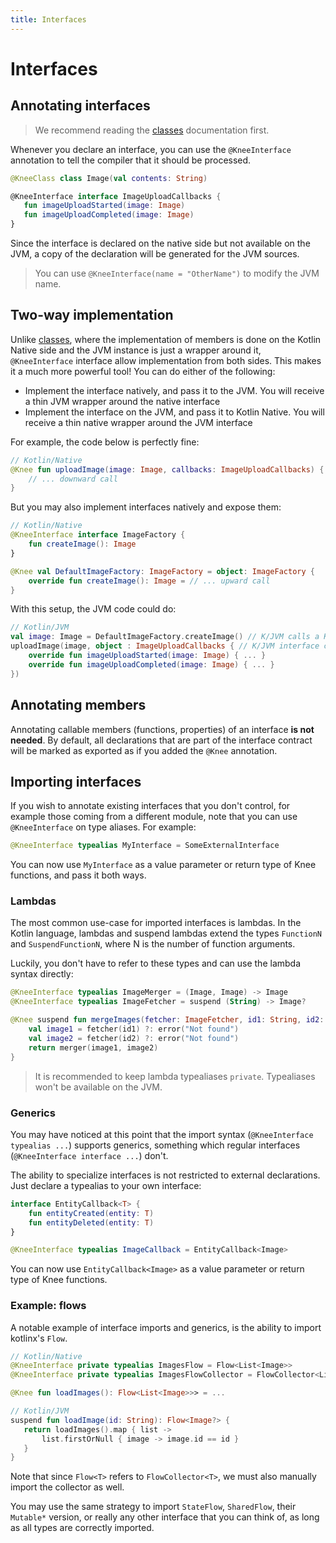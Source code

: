 ```yaml
---
title: Interfaces
---
```


# Interfaces

## Annotating interfaces

> We recommend reading the [classes](classes) documentation first.

Whenever you declare an interface, you can use the `@KneeInterface` annotation to tell the
compiler that it should be processed.

```kotlin
@KneeClass class Image(val contents: String)

@KneeInterface interface ImageUploadCallbacks {
   fun imageUploadStarted(image: Image)
   fun imageUploadCompleted(image: Image)
}
```

Since the interface is declared on the native side but not available on the JVM, a copy of the declaration
will be generated for the JVM sources.

> You can use `@KneeInterface(name = "OtherName")` to modify the JVM name.

## Two-way implementation

Unlike [classes](classes), where the implementation of members is done on the Kotlin Native side and the JVM instance
is just a wrapper around it, `@KneeInterface` interface allow implementation from both sides. This makes it a much more
powerful tool! You can do either of the following:

- Implement the interface natively, and pass it to the JVM. You will receive a thin JVM wrapper around the native interface
- Implement the interface on the JVM, and pass it to Kotlin Native. You will receive a thin native wrapper around the JVM interface

For example, the code below is perfectly fine:


```kotlin
// Kotlin/Native
@Knee fun uploadImage(image: Image, callbacks: ImageUploadCallbacks) {
    // ... downward call
}
```

But you may also implement interfaces natively and expose them:

```kotlin
// Kotlin/Native
@KneeInterface interface ImageFactory {
    fun createImage(): Image
}

@Knee val DefaultImageFactory: ImageFactory = object: ImageFactory {
    override fun createImage(): Image = // ... upward call
}
```

With this setup, the JVM code could do:

```kotlin
// Kotlin/JVM
val image: Image = DefaultImageFactory.createImage() // K/JVM calls a K/N interface
uploadImage(image, object : ImageUploadCallbacks { // K/JVM interface called by K/N
    override fun imageUploadStarted(image: Image) { ... }
    override fun imageUploadCompleted(image: Image) { ... }
})
```

## Annotating members

Annotating callable members (functions, properties) of an interface **is not needed**. By default, all declarations
that are part of the interface contract will be marked as exported as if you added the `@Knee` annotation.

## Importing interfaces

If you wish to annotate existing interfaces that you don't control, for example those coming from a different module,
note that you can use `@KneeInterface` on type aliases. For example:

```kotlin
@KneeInterface typealias MyInterface = SomeExternalInterface
```

You can now use `MyInterface` as a value parameter or return type of Knee functions, and pass it both ways.

### Lambdas

The most common use-case for imported interfaces is lambdas. In the Kotlin language, lambdas and suspend lambdas
extend the types `FunctionN` and `SuspendFunctionN`, where N is the number of function arguments.

Luckily, you don't have to refer to these types and can use the lambda syntax directly:

```kotlin
@KneeInterface typealias ImageMerger = (Image, Image) -> Image
@KneeInterface typealias ImageFetcher = suspend (String) -> Image?

@Knee suspend fun mergeImages(fetcher: ImageFetcher, id1: String, id2: String, merger: ImageMerger): Image {
    val image1 = fetcher(id1) ?: error("Not found")
    val image2 = fetcher(id2) ?: error("Not found")
    return merger(image1, image2)
}
```

> It is recommended to keep lambda typealiases `private`. Typealiases won't be available on the JVM.

### Generics

You may have noticed at this point that the import syntax (`@KneeInterface typealias ...`) supports generics,
something which regular interfaces (`@KneeInterface interface ...`) don't.

The ability to specialize interfaces is not restricted to external declarations. Just declare a typealias to your own interface:

```kotlin
interface EntityCallback<T> {
    fun entityCreated(entity: T)
    fun entityDeleted(entity: T)
}

@KneeInterface typealias ImageCallback = EntityCallback<Image>
```

You can now use `EntityCallback<Image>` as a value parameter or return type of Knee functions.

### Example: flows

A notable example of interface imports and generics, is the ability to import kotlinx's `Flow`.

```kotlin
// Kotlin/Native
@KneeInterface private typealias ImagesFlow = Flow<List<Image>>
@KneeInterface private typealias ImagesFlowCollector = FlowCollector<List<Image>>

@Knee fun loadImages(): Flow<List<Image>>> = ...

// Kotlin/JVM
suspend fun loadImage(id: String): Flow<Image?> {
   return loadImages().map { list ->
       list.firstOrNull { image -> image.id == id }
   }
}
```

Note that since `Flow<T>` refers to `FlowCollector<T>`, we must also manually import the collector as well.

You may use the same strategy to import `StateFlow`, `SharedFlow`, their `Mutable*` version, or really any other
interface that you can think of, as long as all types are correctly imported.